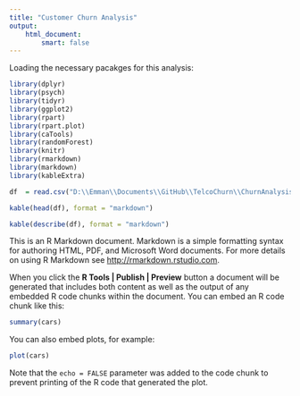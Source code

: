 ```yaml
---
title: "Customer Churn Analysis"
output: 
    html_document:
        smart: false
---
```


Loading the necessary pacakges for this analysis: 

```r

library(dplyr)
library(psych)
library(tidyr)
library(ggplot2)
library(rpart)
library(rpart.plot)
library(caTools)
library(randomForest)
library(knitr)
library(rmarkdown)
library(markdown)
library(kableExtra)


```

```r

df  = read.csv("D:\\Emman\\Documents\\GitHub\\TelcoChurn\\ChurnAnalysis\\ChurnAnalysis\\datasource\\customerchurn.csv", na.strings = c("", "NA"))

kable(head(df), format = "markdown")

kable(describe(df), format = "markdown")
```


This is an R Markdown document. Markdown is a simple formatting syntax for authoring HTML, PDF, and Microsoft Word documents. For more details on using R Markdown see <http://rmarkdown.rstudio.com>.

When you click the **R Tools | Publish | Preview** button a document will be generated that includes both content as well as the output of any embedded R code chunks within the document. You can embed an R code chunk like this:

```r
summary(cars)
```

You can also embed plots, for example:

```r
plot(cars)
```

Note that the `echo = FALSE` parameter was added to the code chunk to prevent printing of the R code that generated the plot.
